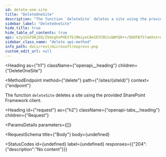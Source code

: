 ```yaml
---
id: delete-one-site
title: "DeleteOneSite"
description: "The function `deleteSite` deletes a site using the provided SharePoint Framework client."
sidebar_label: "DeleteOneSite"
hide_title: true
hide_table_of_contents: true
api: eJy1UsFOAjEQ/ZVmzghoPHEVTEiMmiyeCAm1O7CNS1vbWYQ0++/ObDFB757amXnz+uZNM/iAUZP1blnDDObYIuGLw8oSwggipuBdwgSzDHfTezlqTCbaID3c8eyV8Y7QEfT96E9x1aDadc5IqLb1QC7MW1XuSWmVOFZdsm6viOEh+qOtsVZVoyO+eutIPUZ9wC8fP5RpLb80ZmWk9yxqDQMsCIyTF9VlCtiMIKHpoqUzIzkKWogIYyox3xsvYxc1IAhqOJ6IqDTJcizrHoQoHktfhi62goH+6oHKNHgYbGITrNt5cYostchQPAU2Mt0EF5hKeIo9t+PpeMqZ1hpkk6XFsUCuLKsHYCJxVhsSVo6CT3TQ7gpWBlW8L3UZ/Zf/GX5W87+rOAcRQ3iiSWi1dSJ9MClfDF3DYChjZ8VS2U3D40gp53ed8C22fS/pzw7jZV9HHa1+FwvXm/5qXfPF02K14P/2DZ4Q8Y8=
sidebar_class_name: "delete api-method"
info_path: docs/rest/microsoft/express-pnp
custom_edit_url: null
---
```



<Heading
  as={"h1"}
  className={"openapi__heading"}
  children={"DeleteOneSite"}
>
</Heading>

<MethodEndpoint
  method={"delete"}
  path={"/sites/{siteId}"}
  context={"endpoint"}
>
  
</MethodEndpoint>



The function `deleteSite` deletes a site using the provided SharePoint Framework client.

<Heading
  id={"request"}
  as={"h2"}
  className={"openapi-tabs__heading"}
  children={"Request"}
>
</Heading>

<ParamsDetails
  parameters={[]}
>
  
</ParamsDetails>

<RequestSchema
  title={"Body"}
  body={undefined}
>
  
</RequestSchema>

<StatusCodes
  id={undefined}
  label={undefined}
  responses={{"204":{"description":"No content"}}}
>
  
</StatusCodes>


      
